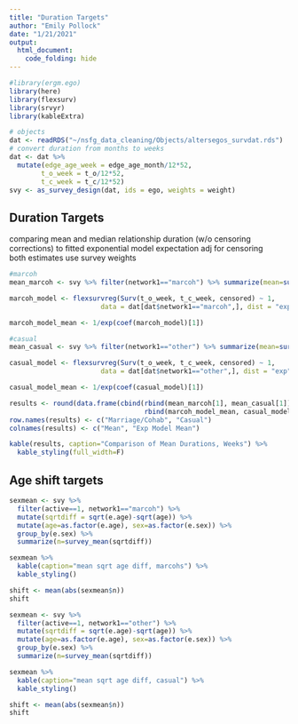 ```yaml
---
title: "Duration Targets"
author: "Emily Pollock"
date: "1/21/2021"
output: 
  html_document:
    code_folding: hide
---
```


```r
#library(ergm.ego)
library(here)
library(flexsurv)
library(srvyr)
library(kableExtra)

# objects
dat <- readRDS("~/nsfg_data_cleaning/Objects/altersegos_survdat.rds")
# convert duration from months to weeks
dat <- dat %>%
  mutate(edge_age_week = edge_age_month/12*52,
        t_o_week = t_o/12*52,
        t_c_week = t_c/12*52)
svy <- as_survey_design(dat, ids = ego, weights = weight)
```

## Duration Targets
comparing mean and median relationship duration (w/o censoring corrections) to fitted exponential model expectation adj for censoring  
both estimates use survey weights  

```r
#marcoh
mean_marcoh <- svy %>% filter(network1=="marcoh") %>% summarize(mean=survey_mean(edge_age_week))

marcoh_model <- flexsurvreg(Surv(t_o_week, t_c_week, censored) ~ 1, 
                       data = dat[dat$network1=="marcoh",], dist = "exp", weights = weight)

marcoh_model_mean <- 1/exp(coef(marcoh_model)[1])

#casual
mean_casual <- svy %>% filter(network1=="other") %>% summarize(mean=survey_mean(edge_age_week))

casual_model <- flexsurvreg(Surv(t_o_week, t_c_week, censored) ~ 1, 
                       data = dat[dat$network1=="other",], dist = "exp", weights = weight)

casual_model_mean <- 1/exp(coef(casual_model)[1])

results <- round(data.frame(cbind(rbind(mean_marcoh[1], mean_casual[1]), 
                                  rbind(marcoh_model_mean, casual_model_mean))))
row.names(results) <- c("Marriage/Cohab", "Casual")
colnames(results) <- c("Mean", "Exp Model Mean")

kable(results, caption="Comparison of Mean Durations, Weeks") %>%
  kable_styling(full_width=F)
```


## Age shift targets 
```r
sexmean <- svy %>% 
  filter(active==1, network1=="marcoh") %>%
  mutate(sqrtdiff = sqrt(e.age)-sqrt(age)) %>%
  mutate(age=as.factor(e.age), sex=as.factor(e.sex)) %>%
  group_by(e.sex) %>% 
  summarize(n=survey_mean(sqrtdiff)) 

sexmean %>%
  kable(caption="mean sqrt age diff, marcohs") %>%
  kable_styling()

shift <- mean(abs(sexmean$n))
shift

sexmean <- svy %>% 
  filter(active==1, network1=="other") %>%
  mutate(sqrtdiff = sqrt(e.age)-sqrt(age)) %>%
  mutate(age=as.factor(e.age), sex=as.factor(e.sex)) %>%
  group_by(e.sex) %>% 
  summarize(n=survey_mean(sqrtdiff)) 

sexmean %>%
  kable(caption="mean sqrt age diff, casual") %>%
  kable_styling()

shift <- mean(abs(sexmean$n))
shift
```